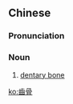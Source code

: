 {{also|齿骨}}
==Chinese==
{{zh-forms|s=齿骨}}

===Pronunciation===
{{zh-pron
|m=chǐgǔ
|c=ci2 gwat1
|cat=n
}}

===Noun===
{{zh-noun}}

# [[dentary bone]]

{{zh-cat|Skeleton}}

[[ko:齒骨]]